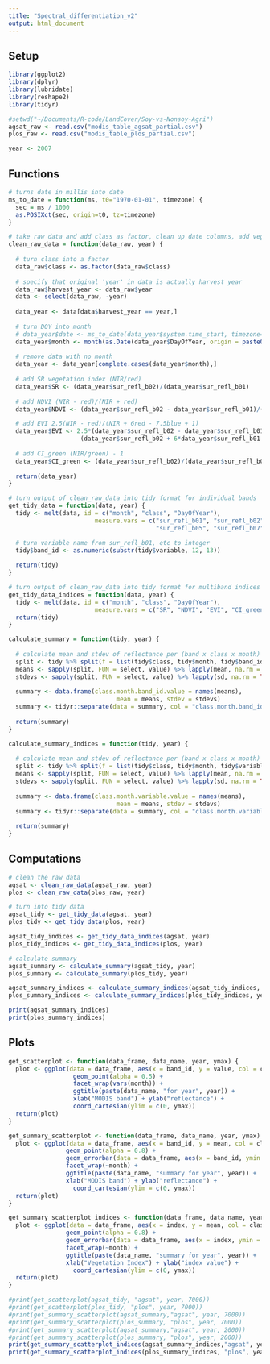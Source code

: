 ```yaml
---
title: "Spectral_differentiation_v2"
output: html_document
---
```


## Setup

```r
library(ggplot2)
library(dplyr)
library(lubridate)
library(reshape2)
library(tidyr)

#setwd("~/Documents/R-code/LandCover/Soy-vs-Nonsoy-Agri")
agsat_raw <- read.csv("modis_table_agsat_partial.csv")
plos_raw <- read.csv("modis_table_plos_partial.csv")

year <- 2007
```

## Functions

```r
# turns date in millis into date
ms_to_date = function(ms, t0="1970-01-01", timezone) {
  sec = ms / 1000
  as.POSIXct(sec, origin=t0, tz=timezone)
}

# take raw data and add class as factor, clean up date columns, add vegetation indeces
clean_raw_data = function(data_raw, year) {
  
  # turn class into a factor
  data_raw$class <- as.factor(data_raw$class)
  
  # specify that original 'year' in data is actually harvest year
  data_raw$harvest_year <- data_raw$year
  data <- select(data_raw, -year)
  
  data_year <- data[data$harvest_year == year,]
  
  # turn DOY into month
  # data_year$date <- ms_to_date(data_year$system.time_start, timezone="America/Los_Angeles")
  data_year$month <- month(as.Date(data_year$DayOfYear, origin = paste0(year, '-01-01')))
  
  # remove data with no month 
  data_year <- data_year[complete.cases(data_year$month),]
  
  # add SR vegetation index (NIR/red)
  data_year$SR <- (data_year$sur_refl_b02)/(data_year$sur_refl_b01)
  
  # add NDVI (NIR - red)/(NIR + red)
  data_year$NDVI <- (data_year$sur_refl_b02 - data_year$sur_refl_b01)/(data_year$sur_refl_b01 + data_year$sur_refl_b02)

  # add EVI 2.5(NIR - red)/(NIR + 6red - 7.5blue + 1)
  data_year$EVI <- 2.5*(data_year$sur_refl_b02 - data_year$sur_refl_b01)/
                    (data_year$sur_refl_b02 + 6*data_year$sur_refl_b01 - 7.5*data_year$sur_refl_b03 + 1)
  
  # add CI_green (NIR/green) - 1
  data_year$CI_green <- (data_year$sur_refl_b02)/(data_year$sur_refl_b04) - 1
  
  return(data_year)
}

# turn output of clean_raw_data into tidy format for individual bands
get_tidy_data = function(data, year) {
  tidy <- melt(data, id = c("month", "class", "DayOfYear"), 
                        measure.vars = c("sur_refl_b01", "sur_refl_b02", "sur_refl_b03", "sur_refl_b04",
                                         "sur_refl_b05", "sur_refl_b07")) # GOT RID OF"sur_refl_b06" because current version of plos data doesn't have this

  # turn variable name from sur_refl_b01, etc to integer
  tidy$band_id <- as.numeric(substr(tidy$variable, 12, 13))
  
  return(tidy)
}

# turn output of clean_raw_data into tidy format for multiband indices
get_tidy_data_indices = function(data, year) {
  tidy <- melt(data, id = c("month", "class", "DayOfYear"), 
                        measure.vars = c("SR", "NDVI", "EVI", "CI_green"))
  return(tidy)
}

calculate_summary = function(tidy, year) {
  
  # calculate mean and stdev of reflectance per (band x class x month)
  split <- tidy %>% split(f = list(tidy$class, tidy$month, tidy$band_id))
  means <- sapply(split, FUN = select, value) %>% lapply(mean, na.rm = TRUE) %>% unlist()
  stdevs <- sapply(split, FUN = select, value) %>% lapply(sd, na.rm = TRUE) %>% unlist()
  
  summary <- data.frame(class.month.band_id.value = names(means), 
                              mean = means, stdev = stdevs)
  summary <- tidyr::separate(data = summary, col = "class.month.band_id.value", into = c("class", "month", "band_id", "value"))
  
  return(summary)
}

calculate_summary_indices = function(tidy, year) {
  
  # calculate mean and stdev of reflectance per (band x class x month)
  split <- tidy %>% split(f = list(tidy$class, tidy$month, tidy$variable))
  means <- sapply(split, FUN = select, value) %>% lapply(mean, na.rm = TRUE) %>% unlist()
  stdevs <- sapply(split, FUN = select, value) %>% lapply(sd, na.rm = TRUE) %>% unlist()
  
  summary <- data.frame(class.month.variable.value = names(means), 
                              mean = means, stdev = stdevs)
  summary <- tidyr::separate(data = summary, col = "class.month.variable.value", into = c("class", "month", "index", "value"))
  
  return(summary)
}

```

## Computations

```r
# clean the raw data
agsat <- clean_raw_data(agsat_raw, year)
plos <- clean_raw_data(plos_raw, year)

# turn into tidy data
agsat_tidy <- get_tidy_data(agsat, year)
plos_tidy <- get_tidy_data(plos, year)

agsat_tidy_indices <- get_tidy_data_indices(agsat, year)
plos_tidy_indices <- get_tidy_data_indices(plos, year)

# calculate summary
agsat_summary <- calculate_summary(agsat_tidy, year)
plos_summary <- calculate_summary(plos_tidy, year)

agsat_summary_indices <- calculate_summary_indices(agsat_tidy_indices, year)
plos_summary_indices <- calculate_summary_indices(plos_tidy_indices, year)

print(agsat_summary_indices)
print(plos_summary_indices)

```

## Plots
```r

get_scatterplot <- function(data_frame, data_name, year, ymax) {
  plot <- ggplot(data = data_frame, aes(x = band_id, y = value, col = class)) +
                  geom_point(alpha = 0.5) +
                  facet_wrap(vars(month)) +
                  ggtitle(paste(data_name, "for year", year)) +
                  xlab("MODIS band") + ylab("reflectance") +
                  coord_cartesian(ylim = c(0, ymax))
  return(plot)
}

get_summary_scatterplot <- function(data_frame, data_name, year, ymax) {
  plot <- ggplot(data = data_frame, aes(x = band_id, y = mean, col = class, pch = class)) +
                geom_point(alpha = 0.8) +
                geom_errorbar(data = data_frame, aes(x = band_id, ymin = mean - stdev, ymax = mean + stdev)) +
                facet_wrap(~month) +
                ggtitle(paste(data_name, "summary for year", year)) +
                xlab("MODIS band") + ylab("reflectance") +
                  coord_cartesian(ylim = c(0, ymax))
  return(plot)
}

get_summary_scatterplot_indices <- function(data_frame, data_name, year, ymax) {
  plot <- ggplot(data = data_frame, aes(x = index, y = mean, col = class, pch = class)) +
                geom_point(alpha = 0.8) +
                geom_errorbar(data = data_frame, aes(x = index, ymin = mean - stdev, ymax = mean + stdev)) +
                facet_wrap(~month) +
                ggtitle(paste(data_name, "summary for year", year)) +
                xlab("Vegetation Index") + ylab("index value") +
                  coord_cartesian(ylim = c(0, ymax))
  return(plot)
}

#print(get_scatterplot(agsat_tidy, "agsat", year, 7000))
#print(get_scatterplot(plos_tidy, "plos", year, 7000))
#print(get_summary_scatterplot(agsat_summary,"agsat", year, 7000))
#print(get_summary_scatterplot(plos_summary, "plos", year, 7000))
#print(get_summary_scatterplot(agsat_summary,"agsat", year, 2000))
#print(get_summary_scatterplot(plos_summary, "plos", year, 2000))
print(get_summary_scatterplot_indices(agsat_summary_indices,"agsat", year, 10))
print(get_summary_scatterplot_indices(plos_summary_indices, "plos", year, 10))

```



